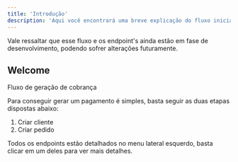 ```yaml
---
title: 'Introdução'
description: 'Aqui você encontrará uma breve explicação do fluxo inicial para gerar uma cobrança.'
---
```


<Note>
    Vale ressaltar que esse fluxo e os endpoint's ainda estão em fase de desenvolvimento, podendo sofrer alterações futuramente.
</Note>

## Welcome

Fluxo de geração de cobrança

Para conseguir gerar um pagamento é simples, basta seguir as duas etapas dispostas abaixo:

<ol>
    <li>Criar cliente</li>
    <li>Criar pedido</li>
</ol>

Todos os endpoints estão detalhados no menu lateral esquerdo, basta clicar em um deles para ver mais detalhes.


